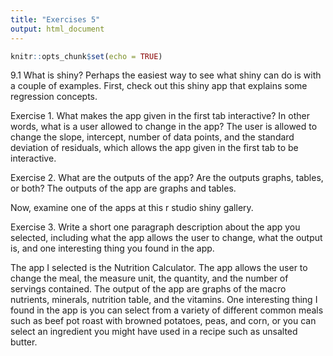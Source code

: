 ```yaml
---
title: "Exercises 5"
output: html_document
---
```


```r
knitr::opts_chunk$set(echo = TRUE)
```

9.1 What is shiny?
Perhaps the easiest way to see what shiny can do is with a couple of examples. First, check out this shiny app that explains some regression concepts.

Exercise 1. What makes the app given in the first tab interactive? In other words, what is a user allowed to change in the app?
The user is allowed to change the slope, intercept, number of data points, and the standard deviation of residuals, which allows the app given in the first tab to be interactive.

Exercise 2. What are the outputs of the app? Are the outputs graphs, tables, or both?
The outputs of the app are graphs and tables.

Now, examine one of the apps at this r studio shiny gallery.

Exercise 3. Write a short one paragraph description about the app you selected, including what the app allows the user to change, what the output is, and one interesting thing you found in the app.

The app I selected is the Nutrition Calculator. The app allows the user to change the meal, the measure unit, the quantity, and the number of servings contained. The output of the app are graphs of the macro nutrients, minerals, nutrition table, and the vitamins. One interesting thing I found in the app is you can select from a variety of different common meals such as beef pot roast with browned potatoes, peas, and corn, or you can select an ingredient you might have used in a recipe such as unsalted butter.
